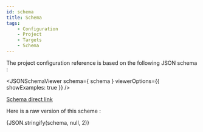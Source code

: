 ```yaml
---
id: schema
title: Schema
tags:
    - Configuration
    - Project
    - Targets
    - Schema
---
```



The project configuration reference is based on the following JSON schema :

<JSONSchemaViewer schema={ schema } viewerOptions={{ showExamples: true }} />

[Schema direct link](/schemas/project-schema.json)

Here is a raw version of this scheme :

<CodeBlock title="project-schema.json" language="json" showLineNumbers>
    {JSON.stringify(schema, null, 2)}
</CodeBlock>
